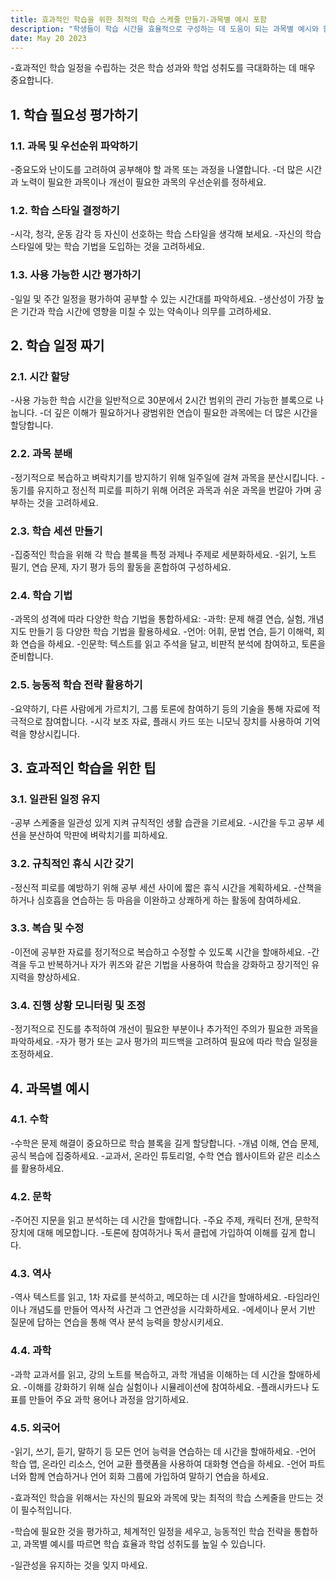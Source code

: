 ```yaml
---
title: 효과적인 학습을 위한 최적의 학습 스케줄 만들기-과목별 예시 포함
description: "학생들이 학습 시간을 효율적으로 구성하는 데 도움이 되는 과목별 예시와 함께 최적의 학습 스케줄을 만들기 위한 종합적인 가이드를 제공합니다."
date: May 20 2023
---
```



-효과적인 학습 일정을 수립하는 것은 학습 성과와 학업 성취도를 극대화하는 데 매우 중요합니다. 



## 1. 학습 필요성 평가하기
### 1.1. 과목 및 우선순위 파악하기

-중요도와 난이도를 고려하여 공부해야 할 과목 또는 과정을 나열합니다.
-더 많은 시간과 노력이 필요한 과목이나 개선이 필요한 과목의 우선순위를 정하세요.
### 1.2. 학습 스타일 결정하기

-시각, 청각, 운동 감각 등 자신이 선호하는 학습 스타일을 생각해 보세요.
-자신의 학습 스타일에 맞는 학습 기법을 도입하는 것을 고려하세요.
### 1.3. 사용 가능한 시간 평가하기

-일일 및 주간 일정을 평가하여 공부할 수 있는 시간대를 파악하세요.
-생산성이 가장 높은 기간과 학습 시간에 영향을 미칠 수 있는 약속이나 의무를 고려하세요.
## 2. 학습 일정 짜기
### 2.1. 시간 할당

-사용 가능한 학습 시간을 일반적으로 30분에서 2시간 범위의 관리 가능한 블록으로 나눕니다.
-더 깊은 이해가 필요하거나 광범위한 연습이 필요한 과목에는 더 많은 시간을 할당합니다.
### 2.2. 과목 분배

-정기적으로 복습하고 벼락치기를 방지하기 위해 일주일에 걸쳐 과목을 분산시킵니다.
-동기를 유지하고 정신적 피로를 피하기 위해 어려운 과목과 쉬운 과목을 번갈아 가며 공부하는 것을 고려하세요.
### 2.3. 학습 세션 만들기

-집중적인 학습을 위해 각 학습 블록을 특정 과제나 주제로 세분화하세요.
-읽기, 노트 필기, 연습 문제, 자기 평가 등의 활동을 혼합하여 구성하세요.
### 2.4. 학습 기법

-과목의 성격에 따라 다양한 학습 기법을 통합하세요:
-과학: 문제 해결 연습, 실험, 개념 지도 만들기 등 다양한 학습 기법을 활용하세요.
-언어: 어휘, 문법 연습, 듣기 이해력, 회화 연습을 하세요.
-인문학: 텍스트를 읽고 주석을 달고, 비판적 분석에 참여하고, 토론을 준비합니다.
### 2.5. 능동적 학습 전략 활용하기

-요약하기, 다른 사람에게 가르치기, 그룹 토론에 참여하기 등의 기술을 통해 자료에 적극적으로 참여합니다.
-시각 보조 자료, 플래시 카드 또는 니모닉 장치를 사용하여 기억력을 향상시킵니다.
## 3. 효과적인 학습을 위한 팁
### 3.1. 일관된 일정 유지

-공부 스케줄을 일관성 있게 지켜 규칙적인 생활 습관을 기르세요.
-시간을 두고 공부 세션을 분산하여 막판에 벼락치기를 피하세요.
### 3.2. 규칙적인 휴식 시간 갖기

-정신적 피로를 예방하기 위해 공부 세션 사이에 짧은 휴식 시간을 계획하세요.
-산책을 하거나 심호흡을 연습하는 등 마음을 이완하고 상쾌하게 하는 활동에 참여하세요.
### 3.3. 복습 및 수정

-이전에 공부한 자료를 정기적으로 복습하고 수정할 수 있도록 시간을 할애하세요.
-간격을 두고 반복하거나 자가 퀴즈와 같은 기법을 사용하여 학습을 강화하고 장기적인 유지력을 향상하세요.
### 3.4. 진행 상황 모니터링 및 조정

-정기적으로 진도를 추적하여 개선이 필요한 부분이나 추가적인 주의가 필요한 과목을 파악하세요.
-자가 평가 또는 교사 평가의 피드백을 고려하여 필요에 따라 학습 일정을 조정하세요.
## 4. 과목별 예시
### 4.1. 수학

-수학은 문제 해결이 중요하므로 학습 블록을 길게 할당합니다.
-개념 이해, 연습 문제, 공식 복습에 집중하세요.
-교과서, 온라인 튜토리얼, 수학 연습 웹사이트와 같은 리소스를 활용하세요.
### 4.2. 문학

-주어진 지문을 읽고 분석하는 데 시간을 할애합니다.
-주요 주제, 캐릭터 전개, 문학적 장치에 대해 메모합니다.
-토론에 참여하거나 독서 클럽에 가입하여 이해를 깊게 합니다.
### 4.3. 역사

-역사 텍스트를 읽고, 1차 자료를 분석하고, 메모하는 데 시간을 할애하세요.
-타임라인이나 개념도를 만들어 역사적 사건과 그 연관성을 시각화하세요.
-에세이나 문서 기반 질문에 답하는 연습을 통해 역사 분석 능력을 향상시키세요.
### 4.4. 과학

-과학 교과서를 읽고, 강의 노트를 복습하고, 과학 개념을 이해하는 데 시간을 할애하세요.
-이해를 강화하기 위해 실습 실험이나 시뮬레이션에 참여하세요.
-플래시카드나 도표를 만들어 주요 과학 용어나 과정을 암기하세요.
### 4.5. 외국어

-읽기, 쓰기, 듣기, 말하기 등 모든 언어 능력을 연습하는 데 시간을 할애하세요.
-언어 학습 앱, 온라인 리소스, 언어 교환 플랫폼을 사용하여 대화형 연습을 하세요.
-언어 파트너와 함께 연습하거나 언어 회화 그룹에 가입하여 말하기 연습을 하세요.



-효과적인 학습을 위해서는 자신의 필요와 과목에 맞는 최적의 학습 스케줄을 만드는 것이 필수적입니다. 

-학습에 필요한 것을 평가하고, 체계적인 일정을 세우고, 능동적인 학습 전략을 통합하고, 과목별 예시를 따르면 학습 효율과 학업 성취도를 높일 수 있습니다. 

-일관성을 유지하는 것을 잊지 마세요.
